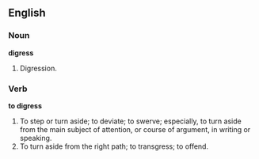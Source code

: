 ==English==

===Noun===

'''digress'''

#Digression.

===Verb===

'''to digress'''

#To step or turn aside; to deviate; to swerve; especially, to turn aside from the main subject of attention, or course of argument, in writing or speaking.
#To turn aside from the right path; to transgress; to offend.